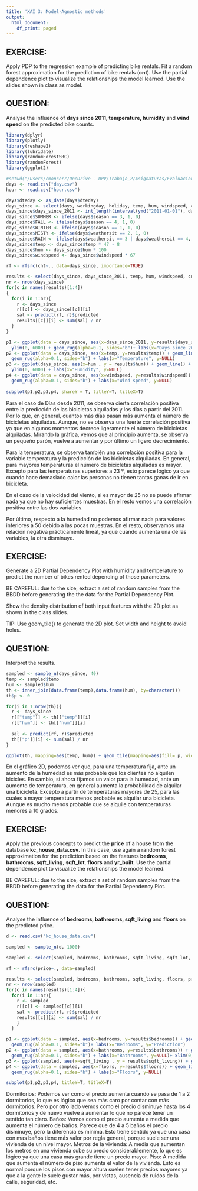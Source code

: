---
title: 'XAI 3: Model-Agnostic methods'
output:
  html_document:
    df_print: paged
---

## EXERCISE:

Apply PDP to the regression example of predicting bike rentals. Fit a random forest approximation for the prediction of bike rentals (**cnt**). Use the partial dependence plot to visualize the relationships the model learned. Use the slides shown in class as model.  

## QUESTION:

Analyse the influence of **days since 2011, temperature, humidity** and **wind speed** on the predicted bike counts.


```{r}
library(dplyr)
library(plotly)
library(reshape2)
library(lubridate)
library(randomForestSRC)
library(randomForest)
library(ggplot2)

#setwd("/Users/cmonserr/OneDrive - UPV/Trabajo_2/Asignaturas/Evaluacion de modelos/Practicas/Practica 3/Bike-Sharing-Dataset")
days <- read.csv("day.csv")
hour <- read.csv("hour.csv")

days$dteday <- as_date(days$dteday)
days_since <- select(days, workingday, holiday, temp, hum, windspeed, cnt)
days_since$days_since_2011 <- int_length(interval(ymd("2011-01-01"), days$dteday)) / (3600*24)
days_since$SUMMER <- ifelse(days$season == 3, 1, 0)
days_since$FALL <- ifelse(days$season == 4, 1, 0)
days_since$WINTER <- ifelse(days$season == 1, 1, 0)
days_since$MISTY <- ifelse(days$weathersit == 2, 1, 0)
days_since$RAIN <- ifelse(days$weathersit == 3 | days$weathersit == 4, 1, 0)
days_since$temp <- days_since$temp * 47 - 8
days_since$hum <- days_since$hum * 100
days_since$windspeed <- days_since$windspeed * 67

rf <- rfsrc(cnt~., data=days_since, importance=TRUE)

results <- select(days_since, days_since_2011, temp, hum, windspeed, cnt)
nr <- nrow(days_since)
for(c in names(results)[1:4])
{
  for(i in 1:nr){
    r <- days_since
    r[[c]] <- days_since[[c]][i]
    sal <- predict(rf, r)$predicted
    results[[c]][i] <- sum(sal) / nr
  }
}
```

```{r}
p1 <- ggplot(data = days_since, aes(x=days_since_2011, y=results$days_since_2011)) + geom_line() +
  ylim(0, 6000) + geom_rug(alpha=0.1, sides="b")+ labs(x="Days since 2011", y="Prediction")
p2 <- ggplot(data = days_since, aes(x=temp, y=results$temp)) + geom_line() + ylim(0, 6000) +
  geom_rug(alpha=0.1, sides="b") + labs(x="Temperature", y=NULL)
p3 <- ggplot(days_since, aes(x=hum , y = results$hum)) + geom_line() + geom_rug(alpha=0.1, sides="b") + 
  ylim(0, 6000) + labs(x="Humidity", y=NULL)
p4 <- ggplot(data = days_since, aes(x=windspeed, y=results$windspeed)) + geom_line() + ylim(0, 6000) +
  geom_rug(alpha=0.1, sides="b") + labs(x="Wind speed", y=NULL)
 
subplot(p1,p2,p3,p4, shareY = T, titleY=T, titleX=T)
```
Para el caso de Días desde 2011, se observa cierta correlación positiva entre la predicción de las bicicletas alquiladas y los días a partir del 2011. Por lo que, en general, cuantos más días pasan más aumenta el número de bicicletas alquiladas. Aunque, no se observa una fuerte correlación positiva ya que en algunos momentos decrece ligeramente el número de bicicletas alquiladas.  Mirando la gráfica, vemos que al principio aumenta, se observa un pequeño parón, vuelve a aumentar y por último un ligero decrecimiento.

Para la temperatura, se observa también una correlación positiva para la variable temperatura y la predicción de las bicicletas alquiladas. En general, para mayores temperaturas el número de bicicletas alquiladas es mayor. Excepto para las temperaturas superiores a 23 º, esto parece lógico ya que cuando hace demasiado calor las personas no tienen tantas ganas de ir en bicicleta.

En el caso de la velocidad del viento, si es mayor de 25 no se puede afirmar nada ya que no hay suficientes muestras. En el resto vemos una correlación positiva entre las dos variables.

Por último, respecto a la humedad no podemos afirmar nada para valores inferiores a 50 debido a las pocas muestras. En el resto, observamos una relación negativa prácticamente lineal, ya que cuando aumenta una de las variables, la otra disminuye.

## EXERCISE:

Generate a 2D Partial Dependency Plot with humidity and temperature to predict the number of bikes rented depending of those parameters.

BE CAREFUL: due to the size, extract a set of random samples from the BBDD before generating the the data for the Partial Dependency Plot. 

Show the density distribution of both input features with the 2D plot as shown in the class slides. 

TIP: Use geom_tile() to generate the 2D plot. Set width and height to avoid holes. 

## QUESTION:

Interpret the results.


```{r}

sampled <- sample_n(days_since, 40)
temp <- sampled$temp
hum <- sampled$hum
th <- inner_join(data.frame(temp),data.frame(hum), by=character())
th$p <- 0

for(i in 1:nrow(th)){
  r <- days_since
  r[["temp"]] <- th[["temp"]][i]
  r[["hum"]] <- th[["hum"]][i]
  
  sal <- predict(rf, r)$predicted
  th[["p"]][i] <- sum(sal) / nr
}

ggplot(th, mapping=aes(temp, hum)) + geom_tile(mapping=aes(fill= p, width =20, height=20)) + geom_rug()+xlab("Temperature") + ylab("Humidity") + labs(fill = "Number of bikes")
```
En el gráfico 2D, podemos ver que, para una temperatura fija, ante un aumento de la humedad es más probable que los clientes no alquilen bicicles. En cambio, si ahora fijamos un valor para la humedad, ante un aumento de temperatura, en general aumenta la probabilidad de alquilar una bicicleta. Excepto a partir de temperaturas mayores de 25, para las cuales a mayor temperatura menos probable es alquilar una bicicleta. Aunque es mucho menos probable que se alquile con temperaturas menores a 10 grados.


## EXERCISE:

Apply the previous concepts to predict the **price** of a house from the database **kc_house_data.csv**. In this case, use again a random forest approximation for the prediction based on the features **bedrooms**, **bathrooms**, **sqft_living**, **sqft_lot**, **floors** and **yr_built**. 
Use the partial dependence plot to visualize the relationships the model learned.

BE CAREFUL: due to the size, extract a set of random samples from the BBDD before generating the data for the Partial Dependency Plot. 

## QUESTION:

Analyse the influence of **bedrooms, bathrooms, sqft_living** and **floors** on the predicted price.


```{r}

d <- read.csv("kc_house_data.csv")

sampled <- sample_n(d, 1000)

sampled <- select(sampled, bedrooms, bathrooms, sqft_living, sqft_lot, floors, yr_built, price)

rf <- rfsrc(price~., data=sampled)

results <- select(sampled, bedrooms, bathrooms, sqft_living, floors, price)
nr <- nrow(sampled)
for(c in names(results)[1:4]){
  for(i in 1:nr){
    r <- sampled
    r[[c]] <- sampled[[c]][i]
    sal <- predict(rf, r)$predicted
    results[[c]][i] <- sum(sal) / nr
    }
  }
```

```{r}
p1 <- ggplot(data = sampled, aes(x=bedrooms, y=results$bedrooms)) + geom_line() +
  geom_rug(alpha=0.1, sides="b")+ labs(x="Bedrooms", y="Prediction") 
p2 <- ggplot(data = sampled, aes(x=bathrooms, y=results$bathrooms)) + geom_line() +
  geom_rug(alpha=0.1, sides="b") + labs(x="Bathrooms", y=NULL)+ xlim(0,5)
p3 <- ggplot(sampled, aes(x=sqft_living , y = results$sqft_living)) + geom_line() + geom_rug(alpha=0.1, sides="b") + labs(x="Sqft_living", y=NULL)
p4 <- ggplot(data = sampled, aes(x=floors, y=results$floors)) + geom_line() +
  geom_rug(alpha=0.1, sides="b") + labs(x="Floors", y=NULL) 

subplot(p1,p2,p3,p4, titleY=T, titleX=T)
```

Dormitorios: Podemos ver como el precio aumenta cuando se pasa de 1 a 2 dormitorios, lo que es lógico que sea más caro por contar con más dormitorios. Pero por otro lado vemos como el precio disminuye hasta los 4 dormitorios y de nuevo vuelve a aumentar lo que no parece tener un sentido tan claro.
Baños: Vemos como el precio aumenta a medida que aumenta el número de baños. Parece que de 4 a 5 baños el precio disminuye, pero la diferencia es mínima. Esto tiene sentido ya que una casa con mas baños tiene más valor por regla general, porque suele ser una vivienda de un nivel mayor.
Metros de la vivienda: A media que aumentan los metros en una vivienda sube su precio considerablemente, lo que es lógico ya que una casa más grande tiene un precio mayor.
Piso: A medida que aumenta el número de piso aumenta el valor de la vivienda. Esto es normal porque los pisos con mayor altura suelen tener precios mayores ya que a la gente le suele gustar más, por vistas, ausencia de ruidos de la calle, seguridad, etc.



